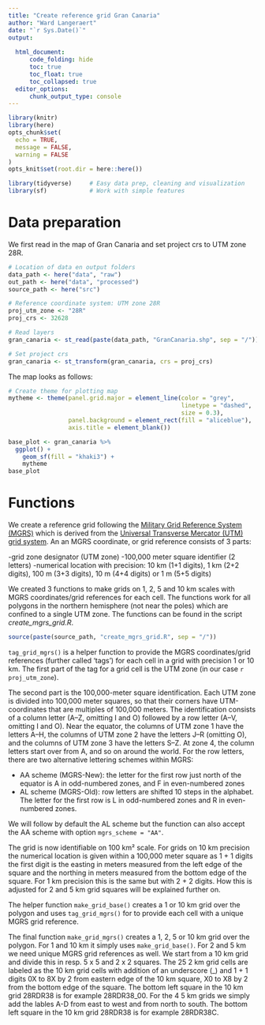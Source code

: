 ```yaml
---
title: "Create reference grid Gran Canaria"
author: "Ward Langeraert"
date: "`r Sys.Date()`"
output: 
  
  html_document:
      code_folding: hide
      toc: true
      toc_float: true
      toc_collapsed: true
  editor_options:
      chunk_output_type: console
---
```


```r
library(knitr)
library(here)
opts_chunk$set(
  echo = TRUE,
  message = FALSE,
  warning = FALSE
)
opts_knit$set(root.dir = here::here())

library(tidyverse)     # Easy data prep, cleaning and visualization
library(sf)            # Work with simple features
```


# Data preparation

We first read in the map of Gran Canaria and set project crs to UTM zone 28R.

```r
# Location of data en output folders
data_path <- here("data", "raw")
out_path <- here("data", "processed")
source_path <- here("src")

# Reference coordinate system: UTM zone 28R
proj_utm_zone <- "28R"
proj_crs <- 32628

# Read layers
gran_canaria <- st_read(paste(data_path, "GranCanaria.shp", sep = "/"))

# Set project crs
gran_canaria <- st_transform(gran_canaria, crs = proj_crs)
```

The map looks as follows:

```r
# Create theme for plotting map
mytheme <- theme(panel.grid.major = element_line(color = "grey", 
                                                 linetype = "dashed", 
                                                 size = 0.3),
                 panel.background = element_rect(fill = "aliceblue"),
                 axis.title = element_blank())

base_plot <- gran_canaria %>%
  ggplot() +
    geom_sf(fill = "khaki3") +
    mytheme
base_plot
```


# Functions

We create a reference grid following the [Military Grid Reference System (MGRS)](https://en.wikipedia.org/wiki/Military_Grid_Reference_System) which is derived from the [Universal Transverse Mercator (UTM) grid system](https://en.wikipedia.org/wiki/Universal_Transverse_Mercator_coordinate_system). An an MGRS coordinate, or grid reference consists of 3 parts:  

-grid zone designator (UTM zone)
-100,000 meter square identifier (2 letters)
-numerical location with precision: 10 km (1+1 digits), 1 km (2+2 digits), 100 m (3+3 digits), 10 m (4+4 digits) or 1 m (5+5 digits)

We created 3 functions to make grids on 1, 2, 5 and 10 km scales with MGRS coordinates/grid references for each cell. The functions work for all polygons in the northern hemisphere (not near the poles) which are confined to a single UTM zone. The functions can be found in the script *create_mgrs_grid.R*.

```r
source(paste(source_path, "create_mgrs_grid.R", sep = "/"))
```

`tag_grid_mgrs()` is a helper function to provide the MGRS coordinates/grid references (further called 'tags') for each cell in a grid with precision 1 or 10 km. The first part of the tag for a grid cell is the UTM zone (in our case `r proj_utm_zone`). 

The second part is the 100,000-meter square identification. Each UTM zone is divided into 100,000 meter squares, so that their corners have UTM-coordinates that are multiples of 100,000 meters. The identification consists of a column letter (A–Z, omitting I and O) followed by a row letter (A–V, omitting I and O). Near the equator, the columns of UTM zone 1 have the letters A–H, the columns of UTM zone 2 have the letters J–R (omitting O), and the columns of UTM zone 3 have the letters S–Z. At zone 4, the column letters start over from A, and so on around the world. For the row letters, there are two alternative lettering schemes within MGRS:  

- AA scheme (MGRS-New): the letter for the first row just north of the equator is A in odd-numbered zones, and F in even-numbered zones
- AL scheme (MGRS-Old): row letters are shifted 10 steps in the alphabet. The letter for the first row is L in odd-numbered zones and R in even-numbered zones.

We will follow by default the AL scheme but the function can also accept the AA scheme with option `mgrs_scheme = "AA"`.

The grid is now identifiable on 100 km² scale. For grids on 10 km precision the numerical location is given within a 100,000 meter square as 1 + 1 digits the first digit is the easting in meters measured from the left edge of the square and the northing in meters measured from the bottom edge of the square. For 1 km precision this is the same but with 2 + 2 digits. How this is adjusted for 2 and 5 km grid squares will be explained further on.

The helper function `make_grid_base()` creates a  1 or 10 km grid over the polygon and uses `tag_grid_mgrs()` for to provide each cell with a unique MGRS grid reference.

The final function `make_grid_mgrs()` creates a 1, 2, 5 or 10 km grid over the polygon. For 1 and 10 km it simply uses `make_grid_base()`. For 2 and 5 km we need unique MGRS grid references as well. We start from a 10 km grid and divide this in resp. 5 x 5 and 2 x 2  squares. The 25 2 km grid cells are labeled as the 10 km grid cells with addition of an underscore (_) and 1 + 1 digits 0X to 8X by 2 from eastern edge of the 10 km square, X0 to X8 by 2 from the bottom edge of the square. The bottom left square in the 10 km grid 28RDR38 is for example 28RDR38_00. For the 4 5 km grids we simply add the lables A-D from east to west and from north to south. The bottom left square in the 10 km grid 28RDR38 is for example 28RDR38C.

